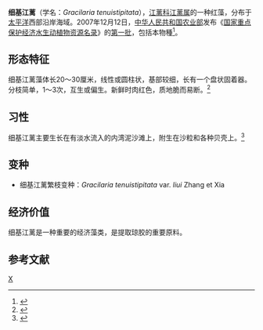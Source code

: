 {{Speciesbox
| name =细基江蓠
| status =
| status_system =
| image = 
| genus = Gracilaria
| species = tenuistipitata
| authority = ([[张峻甫|C. F. Chang]] et [[夏邦美|B. M. Xia]]，1976)
| synonyms =
}}
'''细基江蓠'''（学名：''Gracilaria tenuistipitata''），[[江蓠科|江蓠科]][[江蓠属|江蓠属]]的一种红藻，分布于[[太平洋|太平洋]]西部沿岸海域。2007年12月12日，[[中华人民共和国农业部|中华人民共和国农业部]]发布《[[国家重点保护经济水生动植物资源名录|国家重点保护经济水生动植物资源名录]]》的[[国家重点保护经济水生动植物资源名录#第一批|第一批]]，包括本物種<ref name="第一批">{{cite web |author1=农业部渔业局 |title=国家重点保护经济水生动植物资源名录（第一批） |url=http://jiuban.moa.gov.cn/zwllm/tzgg/gg/201006/t20100606_1538153.htm |website=中华人民共和国农业部 |date=2007-12-12 |archive-date=2020-06-06 |access-date=2020-03-14 |archive-url=https://web.archive.org/web/20200606230204/http://jiuban.moa.gov.cn/zwllm/tzgg/gg/201006/t20100606_1538153.htm |dead-url=no |language=zh-hans }}</ref>。

==形态特征==
细基江蓠藻体长20～30厘米，线性或圆柱状，基部较细，长有一个盘状固着器。分枝简单，1～3次，互生或偏生。新鲜时肉红色，质地脆而易断。<ref>{{cite journal |author=丁兰平|author2=谭华强|author3=孙国栋|author4=梁冰冰|author5=黄冰心 |title=粤东地区江蓠属GRACILARIA(江蓠科, 红藻门)的形态分类学 |journal=《热带海洋学报》|issn=1009-5470 |date=2014年 |volume=33 |issue=4 |pages=33-39 |doi=10.3969/j.issn.1009-5470.2014.04.004 |url=|id={{CNKI|RDHY201404004|CJFD}}}}</ref>

==习性==
细基江蓠主要生长在有淡水流入的内湾泥沙滩上，附生在沙粒和各种贝壳上。<ref>{{cite book |editor=中国科学院中国孢子植物志编辑委员会 |title=《中国海藻志 第二卷 红藻门 第五册 伊谷藻目 杉藻目 红皮藻目》 |date=1999年1月 |publisher=科学出版社 |location=北京 |isbn=7-03-006769-X/Q801 |page=|edition=第一版 |url=http://www.doc88.com/p-041866651258.html |accessdate=2021-02-23|ignore-isbn-error=true}}</ref>
==变种==
*细基江蓠繁枝变种：''Gracilaria tenuistipitata'' var. ''liui'' Zhang et Xia
==经济价值==
细基江蓠是一种重要的经济藻类，是提取琼胶的重要原料。

==参考文献==
{{reflist}}
{{Taxonbar|from=Q50410067}}

[[Category:江蓠属|X]]